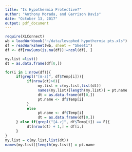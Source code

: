 ```yaml
---
title: "Is Hypothermia Protective?"
author: "Anthony Morada, and Garrison Davis"
date: "October 13, 2017"
output: pdf_document
---
```


```r
require(XLConnect)
wb = loadWorkbook("~/data/levophed hypothermia pts.xls")
df = readWorksheet(wb, sheet = "Sheet1")
df <- df[rowSums(is.na(df))!=ncol(df), ]

```


```r
my.list =list()
dt = as.data.frame(df[0,])

for(i in 1:nrow(df)){
     if(grepl("[A-z]", df$Temp[i])){
          if(nrow(dt)>0){
               my.list = c(my.list,list(dt))
               names(my.list)[length(my.list)] = pt.name
               dt = as.data.frame(df[0,])
               pt.name <- df$Temp[i]
          }
          else
               pt.name <- df$Temp[i]
               dt = as.data.frame(df[0,])
     } else if(grepl("[A-z]", df$Temp[i]) == F){
          dt[nrow(dt) + 1,] = df[i,]
     } 
}
my.list = c(my.list,list(dt))
names(my.list)[length(my.list)] = pt.name
```

